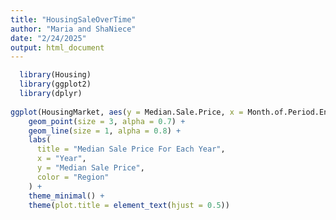 ---
title: "HousingSaleOverTime"
author: "Maria and ShaNiece"
date: "2/24/2025"
output: html_document
---



```{r}
  library(Housing)
  library(ggplot2)
  library(dplyr)
  
ggplot(HousingMarket, aes(y = Median.Sale.Price, x = Month.of.Period.End, color = Region, group = Region)) +
    geom_point(size = 3, alpha = 0.7) +
    geom_line(size = 1, alpha = 0.8) +
    labs(
      title = "Median Sale Price For Each Year",
      x = "Year",
      y = "Median Sale Price",
      color = "Region"
    ) +
    theme_minimal() +
    theme(plot.title = element_text(hjust = 0.5)) 


```
  

